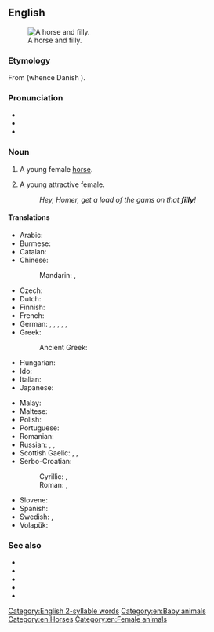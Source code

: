 ==English==
[[Image:Horse And Filly.jpg|thumb|right|A horse and filly.]]

===Etymology===
From {{etyl|non|en}} {{m|non|fylja}} (whence Danish {{m|da|føl}}).

===Pronunciation===
* {{audio|en-us-filly.ogg|Audio (US)|lang=en}}
* {{rhymes|ɪli|lang=en}}
* {{homophones|Philly|lang=en}}

===Noun===
{{en-noun|fillies}}

# A young female [[horse]].
# {{lb|en|dated}} A young attractive female.
#: ''Hey, Homer, get a load of the gams on that '''filly'''!''

====Translations====
{{trans-top|young female horse}}
* Arabic: {{t|ar|مُهْرَة|f}}
* Burmese: {{t+|my|မြင်းမကလေး}}
* Catalan: {{t+|ca|poltra|f}}
* Chinese:
*: Mandarin: {{t|cmn|[[小]][[雌]][[馬]]|sc=Hani}}, {{t|cmn|[[小]][[雌]][[马]]|tr=xiǎo cí mǎ|sc=Hani}}
* Czech: {{t+|cs|kobylka|f}}
* Dutch: {{t|nl|merrieveulen|n}}
* Finnish: {{t|fi|tammavarsa}}
* French: {{t+|fr|pouliche|f}}
* German: {{t|de|Stutenfohlen|n}}, {{t|de|Stutenfüllen|n}}, {{t|de|Stutfohlen|n}}, {{t|de|Stutfüllen|n}}, {{t|de|[[weiblich|weibliches]] [[Fohlen]]|n}}, {{t|de|[[weiblich|weibliches]] [[Füllen]]|n}}
* Greek: {{t|el|φοραδίτσα|f}}
*: Ancient Greek: {{t|grc|πῶλος|f}}
* Hungarian: {{t|hu|kancacsikó}}
* Ido: {{t+|io|kavalyunino}}
* Italian: {{t+|it|puledra|f}}
* Japanese: {{t|ja|[[雌]]の[[子馬]]|tr=mesu no ko-uma|sc=Jpan}}
{{trans-mid}}
* Malay: {{t|ms|kuda betina muda}}
* Maltese: {{t|mt|moħra|f}}
* Polish: {{t|pl|klaczka|f}}
* Portuguese: {{t+|pt|potra|f}}
* Romanian: {{t+|ro|mânză|f}}
* Russian: {{t+|ru|кобы́лка|f}}, {{t+|ru|кобыли́ца|f}}, {{t|ru|жереби́ца|f}}
* Scottish Gaelic: {{t|gd|cliobag|f}}, {{t|gd|làireach|f}}, {{t|gd|loth|f}}
* Serbo-Croatian:
*: Cyrillic: {{t|sh|ждребица|f}}, {{t|sh|ждријебица|f}}
*: Roman: {{t+|sh|ždrebica|f}}, {{t|sh|ždrijebica|f}}
* Slovene: {{t+|sl|žrebica|f}}
* Spanish: {{t|es|potra|f}}
* Swedish: {{t|sv|ungsto|n}}, {{t|sv|stoföl|n}}
* Volapük: {{t+|vo|jijevodül}}
{{trans-bottom}}

===See also===
* {{l|en|colt}}
* {{l|en|foal}}
* {{l|en|mare}}
* {{l|en|stallion}}
* {{l|en|fille}}

[[Category:English 2-syllable words]]
[[Category:en:Baby animals]]
[[Category:en:Horses]]
[[Category:en:Female animals]]